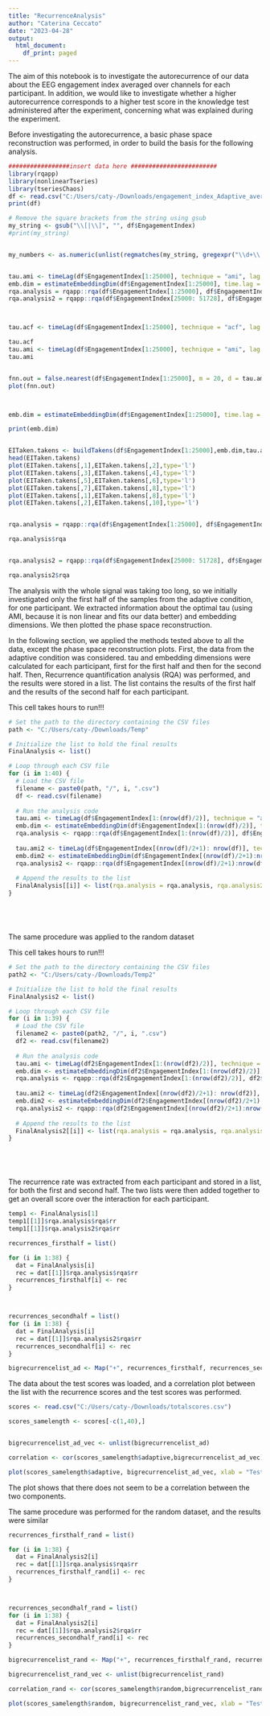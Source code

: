 ---
title: "RecurrenceAnalysis"
author: "Caterina Ceccato"
date: "2023-04-28"
output:
  html_document:
    df_print: paged
---


The aim of this notebook is to investigate the autorecurrence of our data about the EEG engagement index averaged over channels for each participant. In addition, we would like to investigate whether a higher autorecurrence corresponds to a higher test score in the knowledge test administered after the experiment, concerning what was explained during the experiment.

Before investigating the autorecurrence, a basic phase space reconstruction was performed, in order to build the basis for the following analysis. 
```{r}
#################insert data here ########################
library(rqapp)
library(nonlinearTseries)
library(tseriesChaos)
df <- read.csv("C:/Users/caty-/Downloads/engagement_index_Adaptive_averaged0.csv")
print(df)

# Remove the square brackets from the string using gsub
my_string <- gsub("\\[|\\]", "", df$EngagementIndex)
#print(my_string)


my_numbers <- as.numeric(unlist(regmatches(my_string, gregexpr("\\d+\\.?\\d*", my_string))))


tau.ami <- timeLag(df$EngagementIndex[1:25000], technique = "ami", lag.max = 100, do.plot = T)
emb.dim = estimateEmbeddingDim(df$EngagementIndex[1:25000], time.lag = tau.ami, max.embedding.dim = 20)
rqa.analysis = rqapp::rqa(df$EngagementIndex[1:25000], df$EngagementIndex[1:25000], embed = 10, normalize = 2, rescale = 0,mindiagline= 2, minvertline = 2,radius = 0.7, t_win= .0001, recpt = FALSE)
rqa.analysis2 = rqapp::rqa(df$EngagementIndex[25000: 51728], df$EngagementIndex[25000: 51728], embed = 10, normalize = 2, rescale = 0,mindiagline= 2, minvertline = 2,radius = 0.7, t_win= .0001, recpt = FALSE)



tau.acf <- timeLag(df$EngagementIndex[1:25000], technique = "acf", lag.max = 100, do.plot = T)

tau.acf
tau.ami <- timeLag(df$EngagementIndex[1:25000], technique = "ami", lag.max = 100, do.plot = T)
tau.ami


fnn.out = false.nearest(df$EngagementIndex[1:25000], m = 20, d = tau.ami, t = 50, eps = sd(df$EngagementIndex[1:25000])/10 )
plot(fnn.out)



emb.dim = estimateEmbeddingDim(df$EngagementIndex[1:25000], time.lag = tau.ami, max.embedding.dim = 20)

print(emb.dim)


EITaken.takens <- buildTakens(df$EngagementIndex[1:25000],emb.dim,tau.ami)
head(EITaken.takens)
plot(EITaken.takens[,1],EITaken.takens[,2],type='l')
plot(EITaken.takens[,3],EITaken.takens[,4],type='l')
plot(EITaken.takens[,5],EITaken.takens[,6],type='l')
plot(EITaken.takens[,7],EITaken.takens[,8],type='l')
plot(EITaken.takens[,1],EITaken.takens[,8],type='l')
plot(EITaken.takens[,2],EITaken.takens[,10],type='l')


rqa.analysis = rqapp::rqa(df$EngagementIndex[1:25000], df$EngagementIndex[1:25000], embed = 10, normalize = 2, rescale = 0,mindiagline= 2, minvertline = 2,radius = 0.7, t_win= .0001, recpt = FALSE)

rqa.analysis$rqa


rqa.analysis2 = rqapp::rqa(df$EngagementIndex[25000: 51728], df$EngagementIndex[25000: 51728], embed = 10, normalize = 2, rescale = 0,mindiagline= 2, minvertline = 2,radius = 0.7, t_win= .0001, recpt = FALSE)

rqa.analysis2$rqa

```
The analysis with the whole signal was taking too long, so we initially investigated only the first half of the samples from the adaptive condition, for one participant. We extracted information about the optimal tau (using AMI, because it is non linear and fits our data better) and embedding dimensions. We then plotted the phase space reconstruction. 


In the following section, we applied the methods tested above to all the data, except the phase space reconstruction plots. First, the data from the adaptive condition was considered. tau and embedding dimensions were calculated for each participant, first for the first half and then for the second half. Then, Recurrence quantification analysis (RQA) was performed, and the results were stored in a list. The list contains the results of the first half and the results of the second half for each participant.


This cell takes hours to run!!!
```{r}   


# Set the path to the directory containing the CSV files
path <- "C:/Users/caty-/Downloads/Temp"

# Initialize the list to hold the final results
FinalAnalysis <- list()

# Loop through each CSV file
for (i in 1:40) {
  # Load the CSV file
  filename <- paste0(path, "/", i, ".csv")
  df <- read.csv(filename)
  
  # Run the analysis code
  tau.ami <- timeLag(df$EngagementIndex[1:(nrow(df)/2)], technique = "ami", lag.max = 100, do.plot = T)
  emb.dim <- estimateEmbeddingDim(df$EngagementIndex[1:(nrow(df)/2)], time.lag = tau.ami, max.embedding.dim = 20)
  rqa.analysis <- rqapp::rqa(df$EngagementIndex[1:(nrow(df)/2)], df$EngagementIndex[1:(nrow(df)/2)], embed = emb.dim, normalize = 2, rescale = 0, mindiagline = 2, minvertline = 2, radius = 0.7, t_win = 0.0001, recpt = FALSE)
  
  tau.ami2 <- timeLag(df$EngagementIndex[(nrow(df)/2+1): nrow(df)], technique = "ami", lag.max = 100, do.plot = T)
  emb.dim2 <- estimateEmbeddingDim(df$EngagementIndex[(nrow(df)/2+1):nrow(df)], time.lag = tau.ami2, max.embedding.dim = 20)
  rqa.analysis2 <- rqapp::rqa(df$EngagementIndex[(nrow(df)/2+1):nrow(df)], df$EngagementIndex[(nrow(df)/2+1):nrow(df)], embed = emb.dim2, normalize = 2, rescale = 0, mindiagline = 2, minvertline = 2, radius = 0.7, t_win = 0.0001, recpt = FALSE)
  
  # Append the results to the list
  FinalAnalysis[[i]] <- list(rqa.analysis = rqa.analysis, rqa.analysis2 = rqa.analysis2)
}






```

The same procedure was applied to the random dataset


This cell takes hours to run!!!
```{r}   


# Set the path to the directory containing the CSV files
path2 <- "C:/Users/caty-/Downloads/Temp2"

# Initialize the list to hold the final results
FinalAnalysis2 <- list()

# Loop through each CSV file
for (i in 1:39) {
  # Load the CSV file
  filename2 <- paste0(path2, "/", i, ".csv")
  df2 <- read.csv(filename2)
  
  # Run the analysis code
  tau.ami <- timeLag(df2$EngagementIndex[1:(nrow(df2)/2)], technique = "ami", lag.max = 100, do.plot = T)
  emb.dim <- estimateEmbeddingDim(df2$EngagementIndex[1:(nrow(df2)/2)], time.lag = tau.ami, max.embedding.dim = 20)
  rqa.analysis <- rqapp::rqa(df2$EngagementIndex[1:(nrow(df2)/2)], df2$EngagementIndex[1:(nrow(df2)/2)], embed = emb.dim, normalize = 2, rescale = 0, mindiagline = 2, minvertline = 2, radius = 0.7, t_win = 0.0001, recpt = FALSE)
  
  tau.ami2 <- timeLag(df2$EngagementIndex[(nrow(df2)/2+1): nrow(df2)], technique = "ami", lag.max = 100, do.plot = T)
  emb.dim2 <- estimateEmbeddingDim(df2$EngagementIndex[(nrow(df2)/2+1):nrow(df2)], time.lag = tau.ami2, max.embedding.dim = 20)
  rqa.analysis2 <- rqapp::rqa(df2$EngagementIndex[(nrow(df2)/2+1):nrow(df2)], df$EngagementIndex[(nrow(df2)/2+1):nrow(df2)], embed = emb.dim2, normalize = 2, rescale = 0, mindiagline = 2, minvertline = 2, radius = 0.7, t_win = 0.0001, recpt = FALSE)
  
  # Append the results to the list
  FinalAnalysis2[[i]] <- list(rqa.analysis = rqa.analysis, rqa.analysis2 = rqa.analysis2)
}






```

The recurrence rate was extracted from each participant and stored in a list, for both the first and second half. The two lists were then added together to get an overall score over the interaction for each participant.


```{r}

temp1 <- FinalAnalysis[1]
temp1[[1]]$rqa.analysis$rqa$rr
temp1[[1]]$rqa.analysis2$rqa$rr

recurrences_firsthalf = list()

for (i in 1:38) {
  dat = FinalAnalysis[i]
  rec = dat[[1]]$rqa.analysis$rqa$rr
  recurrences_firsthalf[i] <- rec 
}



recurrences_secondhalf = list()
for (i in 1:38) {
  dat = FinalAnalysis[i]
  rec = dat[[1]]$rqa.analysis2$rqa$rr
  recurrences_secondhalf[i] <- rec 
}

bigrecurrencelist_ad <- Map("+", recurrences_firsthalf, recurrences_secondhalf)
```

The data about the test scores was loaded, and a correlation plot between the list with the recurrence scores and the test scores was performed.
```{r}

scores <- read.csv("C:/Users/caty-/Downloads/totalscores.csv")

scores_samelength <- scores[-c(1,40),]


bigrecurrencelist_ad_vec <- unlist(bigrecurrencelist_ad)

correlation <- cor(scores_samelength$adaptive,bigrecurrencelist_ad_vec)

plot(scores_samelength$adaptive, bigrecurrencelist_ad_vec, xlab = "Test Scores", ylab="Recurrence score", main = paste0("Correlation plot Adaptive (cor = ", round(correlation, 2), ")"))
```
The plot shows that there does not seem to be a correlation between the two components.

The same procedure was performed for the random dataset, and the results were similar
```{r}

recurrences_firsthalf_rand = list()

for (i in 1:38) {
  dat = FinalAnalysis2[i]
  rec = dat[[1]]$rqa.analysis$rqa$rr
  recurrences_firsthalf_rand[i] <- rec 
}



recurrences_secondhalf_rand = list()
for (i in 1:38) {
  dat = FinalAnalysis2[i]
  rec = dat[[1]]$rqa.analysis2$rqa$rr
  recurrences_secondhalf_rand[i] <- rec 
}

bigrecurrencelist_rand <- Map("+", recurrences_firsthalf_rand, recurrences_secondhalf_rand)
```

```{r}
bigrecurrencelist_rand_vec <- unlist(bigrecurrencelist_rand)

correlation_rand <- cor(scores_samelength$random,bigrecurrencelist_rand_vec)

plot(scores_samelength$random, bigrecurrencelist_rand_vec, xlab = "Test Scores", ylab="Recurrence score", main = paste0("Correlation plot Random (cor = ", round(correlation_rand, 2), ")"))

```